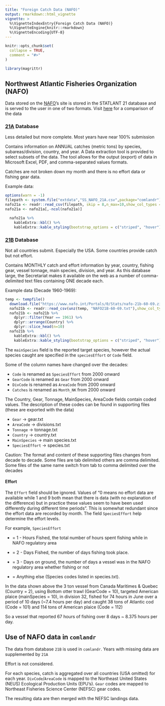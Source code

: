 ```yaml
---
title: "Foreign Catch Data (NAFO)"
output: rmarkdown::html_vignette
vignette: >
  %\VignetteIndexEntry{Foreign Catch Data (NAFO)}
  %\VignetteEngine{knitr::rmarkdown}
  %\VignetteEncoding{UTF-8}
---
```


```r
knitr::opts_chunk$set(
  collapse = TRUE,
  comment = "#>"
)

```

```r
library(magrittr)
```

## Northwest Atlantic Fisheries Organization (NAFO)

Data stored on the [NAFO](https://www.nafo.int/Data/Catch-Statistics)'s site is stored in the STATLANT 21 database and is served to the user in one of two formats. Visit [here](https://noaa-edab.github.io/comlandr/articles/ForeignCatchCompare21A21B.html) for a comparison of the data


### [21A](https://www.nafo.int/Data/STATLANT) Database

Less detailed but more complete. Most years have near 100% submission

Contains information on ANNUAL catches (metric tons) by species, subareas/division, country, and year. A Data extraction tool is provided to select subsets of the data. The tool allows for the output (export) of data in Microsoft Excel, PDF, and comma-separated values formats.

Catches are not broken down my month and there is no effort data or fishing gear data.

Example data:

```r
options(warn = -1)
filepath <- system.file("extdata","SS_NAFO_21A.csv",package="comlandr")
nafo21a <- readr::read_csv(filepath, skip = 8,n_max=10,show_col_types = F)
nafo21a <- nafo21a[,-ncol(nafo21a)]

  nafo21a %>% 
    kableExtra::kbl() %>%
    kableExtra::kable_styling(bootstrap_options = c("striped", "hover"),full_width=F)
```



### [21B](https://www.nafo.int/Data/Catch-Statistics) Database

Not all countries submit. Especially the USA. Some countries provide catch but not effort.

Contains MONTHLY catch and effort information by year, country, fishing gear, vessel tonnage, main species, division, and year. As this database large, the Secretariat makes it available on the web as a number of comma-delimited text files containing ONE decade each.

Example data (Decade 1960-1969):
```r
temp <- tempfile()
  download.file("https://www.nafo.int/Portals/0/Stats/nafo-21b-60-69.zip",temp,quiet=T)
  nafo21b <- readr::read_csv(unz(temp, "NAFO21B-60-69.txt"),show_col_types = F)
  nafo21b <- nafo21b %>% 
    dplyr::filter(Year == 1961) %>%
    dplyr::arrange(Country) %>% 
    dplyr::slice_head(n=10)
  nafo21b %>% 
    kableExtra::kbl() %>%
    kableExtra::kable_styling(bootstrap_options = c("striped", "hover"),full_width=F,font_size=7)
```

The `mainSpecies` field is the reported target species, however the actual species caught are specified in the `speciesEffort` or `Code` field.

Some of the column names have changed over the decades:

* `Code` is renamed as `SpeciesEffort` from 2000 onward
* `GearCode` is renamed as `Gear` from 2000 onward
* `DivCode` is renamed as `AreaCode` from 2000 onward
* `Catches` is renamed as `Month_NK` from 2000 onward

The Country, Gear, Tonnage, MainSpecies, AreaCode fields contain coded values. The description of these codes can be found in supporting files (these are exported with the data)

* `Gear` -> gear.txt
* `AreaCode` -> divisions.txt
* `Tonnage` -> tonnage.txt
* `Country` -> country.txt
* `MainSpecies` -> main species.txt
* `SpeciesEffort` -> species.txt

Caution: The format and content of these supporting files changes from decade to decade. Some files are tab delimited others are comma delimited. Some files of the same name switch from tab to comma delimited over the decades

#### Effort

The `Effort` field should be ignored. Values of "0 means no effort data are available while 1 and 9 both mean that there is data (with no explanation of the difference) but in practice these values seem to have been used differently during different time periods". This is somewhat redundant since the effort data are recorded by month. The field `SpeciesEffort` help determine the effort levels.

For example, `SpeciesEffort`

* = 1 - Hours Fished, the total number of hours spent fishing while in NAFO regulatory area

* = 2 - Days Fished, the number of days fishing took place.

* = 3 - Days on ground, the number of days a vessel was in the NAFO regulatory
area whether fishing or not

* = Anything else (Species codes listed in species.txt).

In the data shown above the 3 ton vessel from Canada Maritimes & Quebec (Country = 2), using Bottom otter trawl (GearCode = 10), targeted American plaice (mainSpecies = 10), in division 32, fished for 74 hours in June over a period of 10 days (~7.4 hours per day) and caught 38 tons of Atlantic cod (Code = 101) and 114 tons of American plaice (Code = 112)

So a vessel that reported 67 hours of fishing over 8 days ~ 8.375 hours per day.

## Use of NAFO data in `comlandr`

The data from database `21B` is used in `comlandr`. Years with missing data are supplemented by `21A`

Effort is not considered.

For each species, catch is aggregated over all countries (USA omitted) for each year.
`DivCode`/`AreaCode` is mapped to the Northeast United States (NEUS) Ecological Production Units (EPU's).
`Gear` codes are mapped to Northeast Fisheries Science Center (NEFSC) gear codes.

The resulting data are then merged with the NEFSC landings data.









